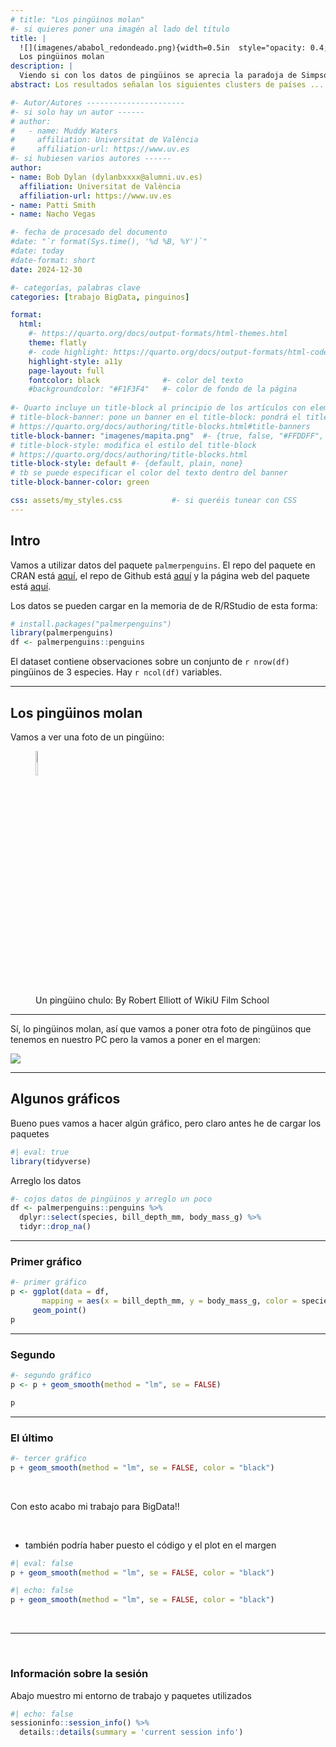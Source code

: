```yaml
---
# title: "Los pingüinos molan"
#- si quieres poner una imagén al lado del título
title: |
  ![](imagenes/ababol_redondeado.png){width=0.5in  style="opacity: 0.4;"}
  Los pingüinos molan
description: |
  Viendo si con los datos de pingüinos se aprecia la paradoja de Simpson
abstract: Los resultados señalan los siguientes clusters de países .... Por favor, la redacción tiene que estar cuidada

#- Autor/Autores ----------------------
#- si solo hay un autor ------
# author:
#   - name: Muddy Waters
#     affiliation: Universitat de València
#     affiliation-url: https://www.uv.es
#- si hubiesen varios autores ------
author: 
- name: Bob Dylan (dylanbxxxx@alumni.uv.es)  
  affiliation: Universitat de València
  affiliation-url: https://www.uv.es
- name: Patti Smith   
- name: Nacho Vegas  

#- fecha de procesado del documento
#date: "`r format(Sys.time(), '%d %B, %Y')`"
#date: today
#date-format: short
date: 2024-12-30

#- categorías, palabras clave
categories: [trabajo BigData, pinguinos]  

format:
  html:
    #- https://quarto.org/docs/output-formats/html-themes.html
    theme: flatly   
    #- code highlight: https://quarto.org/docs/output-formats/html-code.html#highlighting        
    highlight-style: a11y   
    page-layout: full  
    fontcolor: black              #- color del texto
    #backgroundcolor: "#F1F3F4"   #- color de fondo de la página
 
#- Quarto incluye un title-block al principio de los artículos con elementos como: title, subtitle, authors, date, doi, and abstract.
# title-block-banner: pone un banner en el title-block: pondrá el title, subtitle, description, y categories dentro del banner
# https://quarto.org/docs/authoring/title-blocks.html#title-banners
title-block-banner: "imagenes/mapita.png"  #- {true, false, "#FFDDFF",  "image.jpg"}
# title-block-style: modifica el estilo del title-block
# https://quarto.org/docs/authoring/title-blocks.html
title-block-style: default #- {default, plain, none}
# tb se puede especificar el color del texto dentro del banner
title-block-banner-color: green

css: assets/my_styles.css           #- si queréis tunear con CSS
---
```







## Intro 

Vamos a utilizar datos del paquete `palmerpenguins`. El repo del paquete en CRAN está [aquí](https://cran.r-project.org/web/packages/palmerpenguins/index.html), el repo de Github está [aquí](https://github.com/allisonhorst/palmerpenguins) y la página web del paquete está [aquí](https://allisonhorst.github.io/palmerpenguins/).

Los datos se pueden cargar en la memoria de de R/RStudio de esta forma:

```r
# install.packages("palmerpenguins")
library(palmerpenguins)
df <- palmerpenguins::penguins
```


El dataset contiene observaciones sobre un conjunto de `r nrow(df)` pingüinos de 3 especies. Hay  `r ncol(df)` variables.

---

## Los pingüinos molan

Vamos a ver una foto de un pingüino:


![Un pingüino chulo: By Robert Elliott of WikiU Film School](https://upload.wikimedia.org/wikipedia/commons/c/cf/3D_Universe_Percy_w_cloths_1.png){#fig-01 fig-align="left" width="10%"}

---

Sí, lo pingüinos molan, así que vamos a poner otra foto de pingüinos que tenemos en nuestro PC pero la vamos a poner en el margen:

::: {.column-margin}

![](./imagenes/imagen_01.png){fig-align="center"}

:::

---

## Algunos gráficos


Bueno pues vamos a hacer algún gráfico, pero claro antes he de cargar los paquetes

```r
#| eval: true
library(tidyverse)
```


Arreglo los datos

```r
#- cojos datos de pingüinos y arreglo un poco 
df <- palmerpenguins::penguins %>% 
  dplyr::select(species, bill_depth_mm, body_mass_g) %>% 
  tidyr::drop_na()
```

---

### Primer gráfico


```r
#- primer gráfico
p <- ggplot(data = df, 
       mapping = aes(x = bill_depth_mm, y = body_mass_g, color = species)) +
     geom_point()
p
```

---

### Segundo

```r
#- segundo gráfico
p <- p + geom_smooth(method = "lm", se = FALSE) 

p
```

---

### El último

```r
#- tercer gráfico
p + geom_smooth(method = "lm", se = FALSE, color = "black") 
```

<br>

Con esto acabo mi trabajo para BigData!!



<br>

- también podría haber puesto el código y el plot en el margen

```r
#| eval: false
p + geom_smooth(method = "lm", se = FALSE, color = "black") 
```


::: {.column-margin}
```r
#| echo: false
p + geom_smooth(method = "lm", se = FALSE, color = "black") 
```
:::


<br>

----------------------

<br>

### Información sobre la sesión

Abajo muestro mi entorno de trabajo y paquetes utilizados

```r
#| echo: false
sessioninfo::session_info() %>% 
  details::details(summary = 'current session info') 
```



